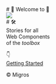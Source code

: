 
<Meta title="Intro" />

<style>
  {`
    .intro-logo {
      display: flex;
      flex-direction: column;
      align-items: center;
      justify-content: center;
      text-align: center;
    }
  `}
</style>

<div className="intro-logo">
# 🎉 Welcome to 🎉 
<br />
<img src="src/assets/images/web-components.svg" />
<br />
# 🛠️
<br />
Stories for all<br />Web Components<br />of the <em>toolbox</em>

👇  
[Getting Started](?path=/docs/getting-started--docs)   

&copy; Migros
</div>
